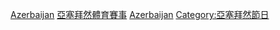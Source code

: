 [[Category:各國綜合運動會|Azerbaijan]]
[[Category:亞塞拜然體育賽事|]]
[[Category:歐洲綜合運動會|Azerbaijan]]
[[Category:亞塞拜然節日|Category:亞塞拜然節日]]